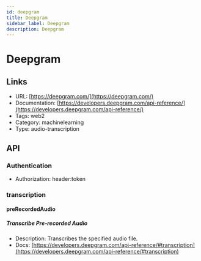 ```yaml
---
id: deepgram
title: Deepgram
sidebar_label: Deepgram
description: Deepgram
---
```


# Deepgram

## Links

* URL: [https://deepgram.com/](https://deepgram.com/)
* Documentation: [https://developers.deepgram.com/api-reference/](https://developers.deepgram.com/api-reference/)
* Tags: web2
* Category: machinelearning
* Type: audio-transcription

## API

### Authentication

* Authorization: header:token

### transcription

#### preRecordedAudio

##### Transcribe Pre-recorded Audio

* Description: Transcribes the specified audio file.
* Docs: [https://developers.deepgram.com/api-reference/#transcription](https://developers.deepgram.com/api-reference/#transcription)
